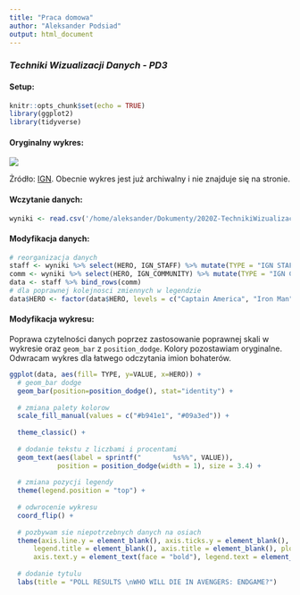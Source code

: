 ```yaml
---
title: "Praca domowa"
author: "Aleksander Podsiad"
output: html_document
---
```


### *Techniki Wizualizacji Danych - PD3* 

#### Setup:

```r
knitr::opts_chunk$set(echo = TRUE)
library(ggplot2)
library(tidyverse)
```

#### Oryginalny wykres:

![](/home/aleksander/Dokumenty/2020Z-TechnikiWizualizacjiDanych/PraceDomowe/TYDZIEN4/PodsiadAleksander/wykres_oryginalny.jpg)

Żródło: [IGN](https://www.ign.com/articles/2019/04/05/poll-who-will-die-in-avengers-endgame). 
Obecnie wykres jest już archiwalny i nie znajduje się na stronie.

#### Wczytanie danych:

```r
wyniki <- read.csv('/home/aleksander/Dokumenty/2020Z-TechnikiWizualizacjiDanych/PraceDomowe/TYDZIEN4/PodsiadAleksander/IGN_wyniki.csv')
```


#### Modyfikacja danych:

```r
# reorganizacja danych
staff <- wyniki %>% select(HERO, IGN_STAFF) %>% mutate(TYPE = "IGN STAFF") %>% rename(VALUE = IGN_STAFF)
comm <- wyniki %>% select(HERO, IGN_COMMUNITY) %>% mutate(TYPE = "IGN COMMUNITY") %>% rename(VALUE = IGN_COMMUNITY)
data <- staff %>% bind_rows(comm)
# dla poprawnej kolejnosci zmiennych w legendzie
data$HERO <- factor(data$HERO, levels = c("Captain America", "Iron Man", "Nebula", "Hulk", "Hawkeye", "Happy Hogan"))
```


#### Modyfikacja wykresu:

Poprawa czytelności danych poprzez zastosowanie poprawnej skali w wykresie oraz `geom_bar` z `position_dodge`. Kolory pozostawiam oryginalne. Odwracam wykres dla łatwego odczytania imion bohaterów.


```r
ggplot(data, aes(fill= TYPE, y=VALUE, x=HERO)) + 
  # geom_bar dodge
  geom_bar(position=position_dodge(), stat="identity") +
  
  # zmiana palety kolorow
  scale_fill_manual(values = c("#b941e1", "#09a3ed")) +
  
  theme_classic() +
  
  # dodanie tekstu z liczbami i procentami
  geom_text(aes(label = sprintf("        %s%%", VALUE)), 
            position = position_dodge(width = 1), size = 3.4) +
  
  # zmiana pozycji legendy
  theme(legend.position = "top") +
  
  # odwrocenie wykresu
  coord_flip() +
  
  # pozbywam sie niepotrzebnych danych na osiach
  theme(axis.line.y = element_blank(), axis.ticks.y = element_blank(), 
      legend.title = element_blank(), axis.title = element_blank(), plot.title = element_text(face = "bold"),
      axis.text.y = element_text(face = "bold"), legend.text = element_text(face = "bold")) +
  
  # dodanie tytulu
  labs(title = "POLL RESULTS \nWHO WILL DIE IN AVENGERS: ENDGAME?")
```










